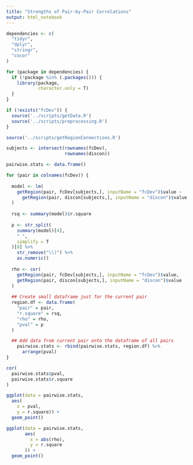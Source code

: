 ```yaml
---
title: "Strengths of Pair-by-Pair Correlations"
output: html_notebook
---
```



```r

dependencies <- c(
  "tidyr",
  "dplyr",
  "stringr",
  "cocor"
)

for (package in dependencies) {
  if (!package %in% (.packages())) {
    library(package,
            character.only = T)
  }
}

if (!exists("fcDev")) {
  source('../scripts/getData.R')
  source('../scripts/preprocessing.R')
}

source('../scripts/getRegionConnections.R')

subjects <- intersect(rownames(fcDev),
                      rownames(discon))

```

```r

pairwise.stats <- data.frame()

for (pair in colnames(fcDev)) {
  
  model <- lm(
    getRegion(pair, fcDev[subjects,], inputName = "fcDev")$value ~
      getRegion(pair, discon[subjects,], inputName = "discon")$value
  )
  
  rsq <- summary(model)$r.square
  
  p <- str_split(
    summary(model)[4],
    " ",
    simplify = T
  )[8] %>%
    str_remove("\\)") %>%
    as.numeric()
  
  rho <- cor(
    getRegion(pair, fcDev[subjects,], inputName = "fcDev")$value,
    getRegion(pair, discon[subjects,], inputName = "discon")$value
  )
  
  ## Create small dataframe just for the current pair
  region.df <- data.frame(
    "pair" = pair,
    "r.square" = rsq,
    "rho" = rho,
    "pval" = p
  )

  ## Add data from current pair onto the dataframe of all pairs
    pairwise.stats <- rbind(pairwise.stats, region.df) %>% 
      arrange(pval)
}

```

```r

cor(
  pairwise.stats$pval,
  pairwise.stats$r.square
)

```

```r

ggplot(data = pairwise.stats,
  aes(
    x = pval,
    y = r.square)) + 
  geom_point()

```

```r

ggplot(data = pairwise.stats,
       aes(
         x = abs(rho),
         y = r.square
       )) + 
  geom_point()

```

